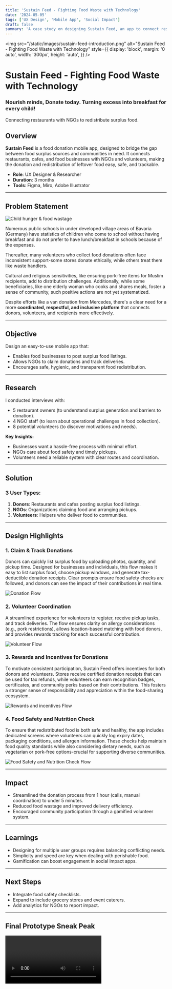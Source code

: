 ```yaml
---
title: 'Sustain Feed - Fighting Food Waste with Technology'
date: '2024-05-05'
tags: ['UX Design', 'Mobile App', 'Social Impact']
draft: false
summary: 'A case study on designing Sustain Feed, an app to connect restaurants with NGOs to redistribute surplus food.'
---
```



<img
  src="/static/images/sustain-feed-introduction.png"
  alt="Sustain Feed - Fighting Food Waste with Technology"
  style={{
    display: 'block',
    margin: '0 auto',
    width: '300px',
    height: 'auto',
  }}
/>
<div style={{ textAlign: 'center', marginBottom: '2rem', marginTop: '2rem' }}>
  <h1>Sustain Feed - Fighting Food Waste with Technology</h1>
  <h3 style={{ marginTop: '0.5rem' }}>
    Nourish minds, Donate today. Turning excess into breakfast for every child!
  </h3>
  <p style={{ fontStyle: 'italic', color: '#555' }}>
    Connecting restaurants with NGOs to redistribute surplus food.
  </p>
</div>

## Overview

**Sustain Feed** is a food donation mobile app, designed to bridge the gap between food surplus sources and communities in need. It connects restaurants, cafes, and food businesses with NGOs and volunteers, making the donation and redistribution of leftover food easy, safe, and trackable.

- **Role**: UX Designer & Researcher
- **Duration**: 3 months
- **Tools**: Figma, Miro, Adobe Illustrator

---

## Problem Statement

![Child hunger & food wastage](/static/images/sustain-feed-story.png)

Numerous public schools in under developed village areas of Bavaria (Germany) have statistics of children who come to school without having breakfast and do not prefer to have lunch/breakfast in schools because of the expenses.

Thereafter, many volunteers who collect food donations often face inconsistent support-some stores donate ethically, while others treat them like waste handlers.

Cultural and religious sensitivities, like ensuring pork-free items for Muslim recipients, add to distribution challenges. Additionally, while some beneficiaries, like one elderly woman who cooks and shares meals, foster a sense of community, such positive actions are not yet systematized.

Despite efforts like a van donation from Mercedes, there's a clear need for a more **coordinated, respectful, and inclusive platform** that connects donors, volunteers, and recipients more effectively.

---

## Objective

Design an easy-to-use mobile app that:

- Enables food businesses to post surplus food listings.
- Allows NGOs to claim donations and track deliveries.
- Encourages safe, hygienic, and transparent food redistribution.

---

## Research

I conducted interviews with:

- 5 restaurant owners (to understand surplus generation and barriers to donation).
- 4 NGO staff (to learn about operational challenges in food collection).
- 8 potential volunteers (to discover motivations and needs).

**Key Insights:**

- Businesses want a hassle-free process with minimal effort.
- NGOs care about food safety and timely pickups.
- Volunteers need a reliable system with clear routes and coordination.

---

## Solution

### 3 User Types:

1. **Donors**: Restaurants and cafes posting surplus food listings.
2. **NGOs**: Organizations claiming food and arranging pickups.
3. **Volunteers**: Helpers who deliver food to communities.

---

## Design Highlights

### 1. Claim & Track Donations

Donors can quickly list surplus food by uploading photos, quantity, and pickup time. Designed for businesses and individuals, this flow makes it easy to list surplus food, choose pickup windows, and generate tax-deductible donation receipts.
Clear prompts ensure food safety checks are followed, and donors can see the impact of their contributions in real time.

![Donation Flow](/static/images/sustain-feed-donationflow.png)

### 2. Volunteer Coordination

A streamlined experience for volunteers to register, receive pickup tasks, and track deliveries.
The flow ensures clarity on allergy considerations (e.g., pork restrictions), allows location-based matching with food donors, and provides rewards tracking for each successful contribution.

![Volunteer Flow](/static/images/sustain-feed-volunteerflow.png)

### 3. Rewards and Incentives for Donations

To motivate consistent participation, Sustain Feed offers incentives for both donors and volunteers.
Stores receive certified donation receipts that can be used for tax refunds, while volunteers can earn recognition badges, certificates, and community perks based on their contributions.
This fosters a stronger sense of responsibility and appreciation within the food-sharing ecosystem.

![Rewards and incentives Flow](/static/images/sustain-feed-finance.png)

### 4. Food Safety and Nutrition Check

To ensure that redistributed food is both safe and healthy, the app includes dedicated screens where volunteers can quickly log expiry dates, packaging conditions, and allergen information.
These checks help maintain food quality standards while also considering dietary needs, such as vegetarian or pork-free options-crucial for supporting diverse communities.

![Food Safety and Nutrition Check Flow](/static/images/sustain-feed-food-safety.png)

---

## Impact

- Streamlined the donation process from 1 hour (calls, manual coordination) to under 5 minutes.
- Reduced food wastage and improved delivery efficiency.
- Encouraged community participation through a gamified volunteer system.

---

## Learnings

- Designing for multiple user groups requires balancing conflicting needs.
- Simplicity and speed are key when dealing with perishable food.
- Gamification can boost engagement in social impact apps.

---

## Next Steps

- Integrate food safety checklists.
- Expand to include grocery stores and event caterers.
- Add analytics for NGOs to report impact.

---

## Final Prototype Sneak Peak

<Video media_path="/static/videos/sustain-feed-video.mp4" className="w-full" />

**View Figma Prototype:** These designs are the result of deep research, iterative thinking, and countless hours of work,To maintain the integrity of my work and protect it from unauthorized use, full prototypes are not publicly accessible.

If you’d like to view them, please reach out - I’d be happy to walk you through them! (karuna.solanki@outlook.com)
